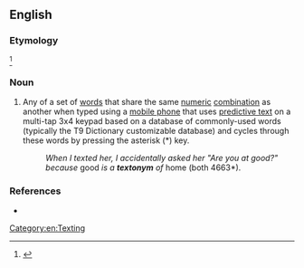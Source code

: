 ==English==

===Etymology===
{{blend|en|text|synonym}}<ref name="BackgroundOfBlending">{{cite book|title=Globalistics and Globalization Studies: Global Transformations and Global Future|author=Olga Kornienko, Grinin L, Ilyin I, Herrmann P, Korotayev A|pages=220–225|url=https://hal-hprints.archives-ouvertes.fr/hprints-01794187/document|ISBN=978-5-7057-5026-9|year=2016|place=Volgograd|publisher=Uchitel Publishing House|chapter=Social and Economic Background of Blending|chapterurl=https://www.socionauki.ru/upload/socionauki.ru/book/files/globalistics_and_globalization_studies_5_en/220-225.pdf}}</ref>

===Noun===
{{en-noun}}

# Any of a set of [[word]]s that share the same [[numeric]] [[combination]] as another when typed using a [[mobile phone]] that uses [[predictive text]] on a multi-tap 3x4 keypad based on a database of commonly-used words (typically the T9 Dictionary customizable database) and cycles through these words by pressing the asterisk (*) key.
#: ''When I texted her, I accidentally asked her "Are you at good?" because'' good ''is a '''textonym''' of'' home (both 4663*).

===References===
* {{R:OneLook}}
<references/>

[[Category:en:Texting]]